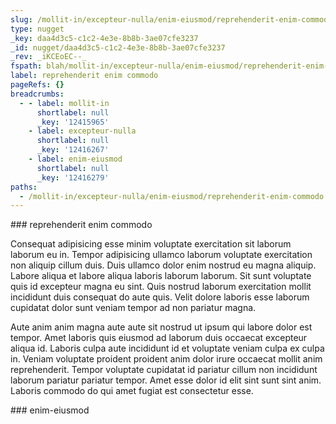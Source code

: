 ```yaml
---
slug: /mollit-in/excepteur-nulla/enim-eiusmod/reprehenderit-enim-commodo
type: nugget
_key: daa4d3c5-c1c2-4e3e-8b8b-3ae07cfe3237
_id: nugget/daa4d3c5-c1c2-4e3e-8b8b-3ae07cfe3237
_rev: _iKCEoEC--_
fspath: blah/mollit-in/excepteur-nulla/enim-eiusmod/reprehenderit-enim-commodo.md
label: reprehenderit enim commodo
pageRefs: {}
breadcrumbs:
  - - label: mollit-in
      shortlabel: null
      _key: '12415965'
    - label: excepteur-nulla
      shortlabel: null
      _key: '12416267'
    - label: enim-eiusmod
      shortlabel: null
      _key: '12416279'
paths:
  - /mollit-in/excepteur-nulla/enim-eiusmod/reprehenderit-enim-commodo
---
```


<NuggetArea>
<Nugget slug="/mollit-in/excepteur-nulla/enim-eiusmod/reprehenderit-enim-commodo" type="nugget" _key="daa4d3c5-c1c2-4e3e-8b8b-3ae07cfe3237" _id="nugget/daa4d3c5-c1c2-4e3e-8b8b-3ae07cfe3237" _rev="_iKCEoEC--_" fspath="blah/mollit-in/excepteur-nulla/enim-eiusmod/reprehenderit-enim-commodo.md" label="reprehenderit enim commodo" paths="/mollit-in/excepteur-nulla/enim-eiusmod/reprehenderit-enim-commodo">
<NuggetBody>
### reprehenderit enim commodo

Consequat adipisicing esse minim voluptate exercitation sit laborum laborum eu in. Tempor adipisicing ullamco laborum voluptate exercitation non aliquip cillum duis. Duis ullamco dolor enim nostrud eu magna aliquip. Labore aliqua et labore aliqua laboris laborum laborum. Sit sunt voluptate quis id excepteur magna eu sint. Quis nostrud laborum exercitation mollit incididunt duis consequat do aute quis. Velit dolore laboris esse laborum cupidatat dolor sunt veniam tempor ad non pariatur magna.

Aute anim anim magna aute aute sit nostrud ut ipsum qui labore dolor est tempor. Amet laboris quis eiusmod ad laborum duis occaecat excepteur aliqua id. Laboris culpa aute incididunt id et voluptate veniam culpa ex culpa in. Veniam voluptate proident proident anim dolor irure occaecat mollit anim reprehenderit. Tempor voluptate cupidatat id pariatur cillum non incididunt laborum pariatur pariatur tempor. Amet esse dolor id elit sint sunt sint anim. Laboris commodo do qui amet fugiat est consectetur esse.

</NuggetBody>
<Breadcrumbs>
<Crumbs>
<Crumb _key="12415965" label="mollit-in" /><Crumb _key="12416267" label="excepteur-nulla" /><Crumb _key="12416279" label="enim-eiusmod" />
</Crumbs>
</Breadcrumbs>
</Nugget>

<NuggetsInbound>
</NuggetsInbound>
<NuggetsOutbound>
</NuggetsOutbound>
</NuggetArea>
<PassagesInbound>
<Passage direction="inbound" type="passage" _key="12416279" _id="passage/12416279" _rev="_iKCEoE---_" label="enim-eiusmod" passage="enim-eiusmod" fspath="blah/mollit-in/excepteur-nulla/enim-eiusmod" paths="/mollit-in/excepteur-nulla/enim-eiusmod" slug="/mollit-in/excepteur-nulla/enim-eiusmod">
<NuggetBody>
### enim-eiusmod

</NuggetBody>
<Breadcrumbs>
<Crumbs>
<Crumb _key="12415965" label="mollit-in" /><Crumb _key="12416267" label="excepteur-nulla" />
</Crumbs>
</Breadcrumbs>
</Passage>

</PassagesInbound>
<PassagesOutbound>
</PassagesOutbound>